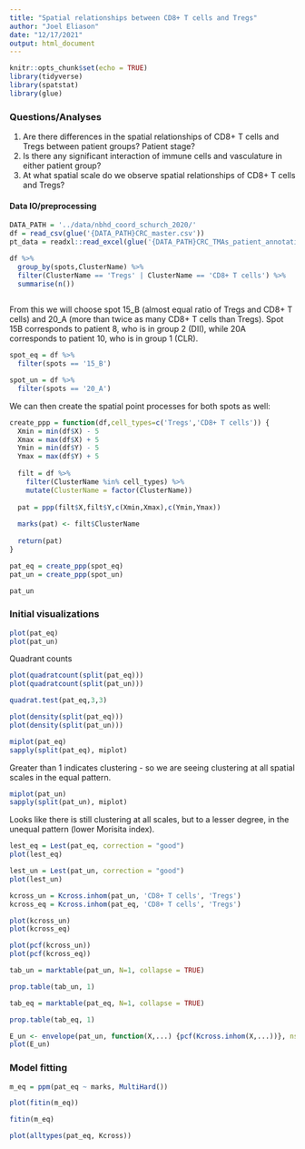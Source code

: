```yaml
---
title: "Spatial relationships between CD8+ T cells and Tregs"
author: "Joel Eliason"
date: "12/17/2021"
output: html_document
---
```


```r
knitr::opts_chunk$set(echo = TRUE)
library(tidyverse)
library(spatstat)
library(glue)
```

### Questions/Analyses

  1. Are there differences in the spatial relationships of CD8+ T cells and Tregs between patient groups? Patient stage?
  2. Is there any significant interaction of immune cells and vasculature in either patient group?
  3. At what spatial scale do we observe spatial relationships of CD8+ T cells and Tregs?
  
  
#### Data IO/preprocessing

```r
DATA_PATH = '../data/nbhd_coord_schurch_2020/'
df = read_csv(glue('{DATA_PATH}CRC_master.csv'))
pt_data = readxl::read_excel(glue('{DATA_PATH}CRC_TMAs_patient_annotations.xlsx'))

```

```r
df %>%
  group_by(spots,ClusterName) %>%
  filter(ClusterName == 'Tregs' | ClusterName == 'CD8+ T cells') %>%
  summarise(n())
  
```
From this we will choose spot 15_B (almost equal ratio of Tregs and CD8+ T cells) and 20_A (more than twice as many CD8+ T cells than Tregs). Spot 15B corresponds to patient 8, who is in group 2 (DII), while 20A corresponds to patient 10, who is in group 1 (CLR).

```r
spot_eq = df %>%
  filter(spots == '15_B')

spot_un = df %>%
  filter(spots == '20_A')
```

We can then create the spatial point processes for both spots as well:

```r
create_ppp = function(df,cell_types=c('Tregs','CD8+ T cells')) {
  Xmin = min(df$X) - 5
  Xmax = max(df$X) + 5
  Ymin = min(df$Y) - 5
  Ymax = max(df$Y) + 5
  
  filt = df %>%
    filter(ClusterName %in% cell_types) %>%
    mutate(ClusterName = factor(ClusterName))
  
  pat = ppp(filt$X,filt$Y,c(Xmin,Xmax),c(Ymin,Ymax))
  
  marks(pat) <- filt$ClusterName
  
  return(pat)
}

pat_eq = create_ppp(spot_eq)
pat_un = create_ppp(spot_un)

pat_un
```


### Initial visualizations

```r
plot(pat_eq)
plot(pat_un)
```
Quadrant counts

```r
plot(quadratcount(split(pat_eq)))
plot(quadratcount(split(pat_un)))

```

```r
quadrat.test(pat_eq,3,3)
```

```r
plot(density(split(pat_eq)))
plot(density(split(pat_un)))
```

```r
miplot(pat_eq)
sapply(split(pat_eq), miplot)
```
Greater than 1 indicates clustering - so we are seeing clustering at all spatial scales in the equal pattern.

```r
miplot(pat_un)
sapply(split(pat_un), miplot)
```

Looks like there is still clustering at all scales, but to a lesser degree, in the unequal pattern (lower Morisita index).

```r
lest_eq = Lest(pat_eq, correction = "good")
plot(lest_eq)

```


```r
lest_un = Lest(pat_un, correction = "good")
plot(lest_un)

```


```r
kcross_un = Kcross.inhom(pat_un, 'CD8+ T cells', 'Tregs')
kcross_eq = Kcross.inhom(pat_eq, 'CD8+ T cells', 'Tregs')

plot(kcross_un)
plot(kcross_eq)
```

```r
plot(pcf(kcross_un))
plot(pcf(kcross_eq))
```

```r
tab_un = marktable(pat_un, N=1, collapse = TRUE)

prop.table(tab_un, 1)

tab_eq = marktable(pat_eq, N=1, collapse = TRUE)

prop.table(tab_eq, 1)
```

```r
E_un <- envelope(pat_un, function(X,...) {pcf(Kcross.inhom(X,...))}, nsim = 9, nrank = 1, fix.n = TRUE, global = TRUE,'CD8+ T cells', 'Tregs')
plot(E_un)
```

### Model fitting

```r
m_eq = ppm(pat_eq ~ marks, MultiHard())

plot(fitin(m_eq))

fitin(m_eq)

plot(alltypes(pat_eq, Kcross))
```

